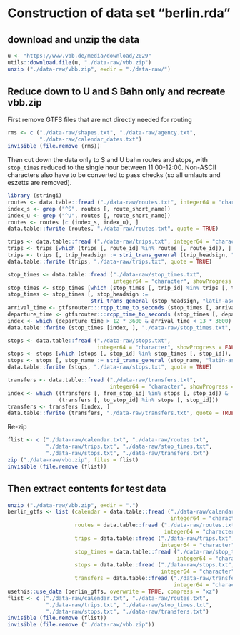 # Construction of data set "berlin.rda"

## download and unzip the data

```r
u <- "https://www.vbb.de/media/download/2029"
utils::download.file(u, "./data-raw/vbb.zip")
unzip ("./data-raw/vbb.zip", exdir = "./data-raw/")
```

## Reduce down to U and S Bahn only and recreate vbb.zip

First remove GTFS files that are not directly needed for routing
```r
rms <- c ("./data-raw/shapes.txt", "./data-raw/agency.txt",
          "./data-raw/calendar_dates.txt")
invisible (file.remove (rms))
```

Then cut down the data only to S and U bahn routes and stops, with `stop_times`
reduced to the single hour between 11:00-12:00. Non-ASCII characters also have
to be converted to pass checks (so all umlauts and eszetts are removed).
```r
library (stringi)
routes <- data.table::fread ("./data-raw/routes.txt", integer64 = "character")
index_s <- grep ("^S", routes [, route_short_name])
index_u <- grep ("^U", routes [, route_short_name])
routes <- routes [c (index_s, index_u), ]
data.table::fwrite (routes, "./data-raw/routes.txt", quote = TRUE)

trips <- data.table::fread ("./data-raw/trips.txt", integer64 = "character")
trips <- trips [which (trips [, route_id] %in% routes [, route_id]), ]
trips <- trips [, trip_headsign := stri_trans_general (trip_headsign, "latin-ascii")]
data.table::fwrite (trips, "./data-raw/trips.txt", quote = TRUE)

stop_times <- data.table::fread ("./data-raw/stop_times.txt",
                                 integer64 = "character", showProgress = FALSE)
stop_times <- stop_times [which (stop_times [, trip_id] %in% trips [, trip_id]), ]
stop_times <- stop_times [, stop_headsign :=
                          stri_trans_general (stop_headsign, "latin-ascii")]
arrival_time <- gtfsrouter:::rcpp_time_to_seconds (stop_times [, arrival_time])
departure_time <- gtfsrouter:::rcpp_time_to_seconds (stop_times [, departure_time])
index <- which (departure_time > 12 * 3600 & arrival_time < 13 * 3600)
data.table::fwrite (stop_times [index, ], "./data-raw/stop_times.txt", quote = TRUE)

stops <- data.table::fread ("./data-raw/stops.txt",
                            integer64 = "character", showProgress = FALSE)
stops <- stops [which (stops [, stop_id] %in% stop_times [, stop_id]), ]
stops <- stops [, stop_name := stri_trans_general (stop_name, "latin-ascii")]
data.table::fwrite (stops, "./data-raw/stops.txt", quote = TRUE)

transfers <- data.table::fread ("./data-raw/transfers.txt",
                                integer64 = "character", showProgress = FALSE)
index <- which ((transfers [, from_stop_id] %in% stops [, stop_id]) &
                (transfers [, to_stop_id] %in% stops [, stop_id]))
transfers <- transfers [index, ]
data.table::fwrite (transfers, "./data-raw/transfers.txt", quote = TRUE)
```


Re-zip
```r
flist <- c ("./data-raw/calendar.txt", "./data-raw/routes.txt",
            "./data-raw/trips.txt", "./data-raw/stop_times.txt",
            "./data-raw/stops.txt", "./data-raw/transfers.txt")
zip ("./data-raw/vbb.zip", files = flist)
invisible (file.remove (flist))
```

## Then extract contents for test data

```r
unzip ("./data-raw/vbb.zip", exdir = ".")
berlin_gtfs <- list (calendar = data.table::fread ("./data-raw/calendar.txt",
                                                   integer64 = "character"),
                     routes = data.table::fread ("./data-raw/routes.txt",
                                                 integer64 = "character"),
                     trips = data.table::fread ("./data-raw/trips.txt",
                                                integer64 = "character"),
                     stop_times = data.table::fread ("./data-raw/stop_times.txt",
                                                     integer64 = "character"),
                     stops = data.table::fread ("./data-raw/stops.txt",
                                                integer64 = "character"),
                     transfers = data.table::fread ("./data-raw/transfers.txt",
                                                    integer64 = "character"))
usethis::use_data (berlin_gtfs, overwrite = TRUE, compress = "xz")
flist <- c ("./data-raw/calendar.txt", "./data-raw/routes.txt",
            "./data-raw/trips.txt", "./data-raw/stop_times.txt",
            "./data-raw/stops.txt", "./data-raw/transfers.txt")
invisible (file.remove (flist))
invisible (file.remove ("./data-raw/vbb.zip"))
```

